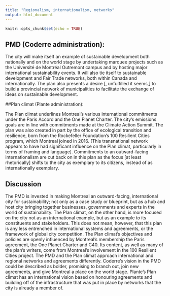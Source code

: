 ```yaml
---
title: "Regionalism, internationalism, networks"
output: html_document
---
```


```r
knitr::opts_chunk$set(echo = TRUE)
```

## PMD (Coderre administration): 

The city will make itself an example of sustainable development both nationally and on the world stage by undertaking marquee projects such as the Université de Montréal Outremont campus and by hosting major international sustainability events. It will also tie itself to sustainable development and Fair Trade networks, both within Canada and internationally. The plan also presents a desire [, unfulfilled it seems,] to build a provincial network of municipalities to facilitate the exchange of ideas on sustainable development.

##Plan climat (Plante administration): 

The Plan climat underlines Montreal’s various international commitments under the Paris Accord and the One Planet Charter. The city’s emissions goals are in line with commitments made at the Climate Action Summit. The plan was also created in part by the office of ecological transition and resilience, born from the Rockefeller Foundation’s 100 Resilient Cities program, which Montreal joined in 2016. [This transnational network appears to have had significant influence on the Plan climat, particularly in terms of framing and language]. Commitments to an outward-facing internationalism are cut back on in this plan as the focus [at least rhetorically] shifts to the city as exemplary to its citizens, instead of as internationally exemplary.

## Discussion

The PMD is invested in making Montreal an outward-facing, international city for sustainability; not only as a case study or blueprint, but as a hub and host city bringing together businesses, governments and experts in the world of sustainability. The Plan climat, on the other hand, is more focused on the city not as an international example, but as an example to its constituents and stakeholders. This does not mean, however, that this plan is any less entrenched in international systems and agreements, or the framework of global city competition. The Plan climat’s objectives and policies are openly influenced by Montreal's membership the Paris agreement, the One Planet Charter and C40. Its content, as well as many of the plan’s writers, come from Montreal’s involvement in the 100 Resilient Cities project. The PMD and the Plan climat approach international and regional networks and agreements differently. Coderre's vision in the PMD could be described as bolder, promising to branch out, join new agreements, and give Montreal a place on the world stage. Plante's Plan climat has an international vision based on honouring agreements and building off of the infrastructure that was put in place by networks that the city is already a member of.